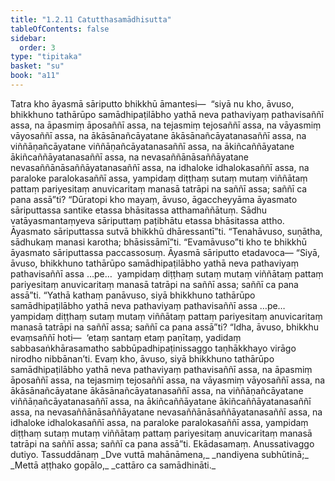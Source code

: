 ```yaml
---
title: "1.2.11 Catutthasamādhisutta"
tableOfContents: false
sidebar:
  order: 3
type: "tipitaka"
basket: "su"
book: "a11"
---
```



<DynamicBreadcrumb />

<Division number="21" book="a11" bookNo="17" page="554">

<Paragraph number="202" book="a11">
Tatra kho āyasmā sāriputto bhikkhū āmantesi—  “siyā nu kho, āvuso, bhikkhuno tathārūpo samādhipaṭilābho yathā neva pathaviyaṃ pathavisaññī assa, na āpasmiṃ āposaññī assa, na tejasmiṃ tejosaññī assa, na vāyasmiṃ vāyosaññī assa, na ākāsānañcāyatane ākāsānañcāyatanasaññī assa, na viññāṇañcāyatane viññāṇañcāyatanasaññī assa, na ākiñcaññāyatane ākiñcaññāyatanasaññī assa, na nevasaññānāsaññāyatane nevasaññānāsaññāyatanasaññī assa, na idhaloke idhalokasaññī assa, na paraloke paralokasaññī assa, yampidaṃ diṭṭhaṃ sutaṃ mutaṃ viññātaṃ pattaṃ pariyesitaṃ anuvicaritaṃ manasā tatrāpi na saññī assa; saññī ca pana assā”ti?
</Paragraph>

<Paragraph number="203" book="a11">
“Dūratopi kho mayaṃ, āvuso, āgaccheyyāma āyasmato sāriputtassa santike etassa bhāsitassa atthamaññātuṃ. Sādhu vatāyasmantaṃyeva sāriputtaṃ paṭibhātu etassa bhāsitassa attho. Āyasmato sāriputtassa sutvā bhikkhū dhāressantī”ti.
</Paragraph>

<Paragraph number="204" book="a11">
“Tenahāvuso, suṇātha, sādhukaṃ manasi karotha; bhāsissāmī”ti. “Evamāvuso”ti kho te bhikkhū āyasmato sāriputtassa paccassosuṃ. Āyasmā sāriputto etadavoca—
</Paragraph>

<Paragraph number="205" book="a11">
“Siyā, āvuso, bhikkhuno tathārūpo samādhipaṭilābho yathā neva pathaviyaṃ pathavisaññī assa …pe…  yampidaṃ diṭṭhaṃ sutaṃ mutaṃ viññātaṃ pattaṃ pariyesitaṃ anuvicaritaṃ manasā tatrāpi na saññī assa; saññī ca pana assā”ti.
</Paragraph>

<Paragraph number="206" book="a11">
“Yathā kathaṃ panāvuso, siyā bhikkhuno tathārūpo samādhipaṭilābho yathā neva pathaviyaṃ pathavisaññī assa …pe…  yampidaṃ diṭṭhaṃ sutaṃ mutaṃ viññātaṃ pattaṃ pariyesitaṃ anuvicaritaṃ manasā tatrāpi na saññī assa; saññī ca pana assā”ti?
</Paragraph>

<Paragraph number="207" book="a11">
“Idha, āvuso, bhikkhu evaṃsaññī hoti—  ‘etaṃ santaṃ etaṃ paṇītaṃ, yadidaṃ sabbasaṅkhārasamatho sabbūpadhipaṭinissaggo taṇhākkhayo virāgo nirodho nibbānan’ti. Evaṃ kho, āvuso, siyā bhikkhuno tathārūpo samādhipaṭilābho yathā neva pathaviyaṃ pathavisaññī assa, na āpasmiṃ āposaññī assa, na tejasmiṃ tejosaññī assa, na vāyasmiṃ vāyosaññī assa, na ākāsānañcāyatane ākāsānañcāyatanasaññī assa, na viññāṇañcāyatane viññāṇañcāyatanasaññī assa, na ākiñcaññāyatane ākiñcaññāyatanasaññī assa, na nevasaññānāsaññāyatane nevasaññānāsaññāyatanasaññī assa, na idhaloke idhalokasaññī assa, na paraloke paralokasaññī assa, yampidaṃ diṭṭhaṃ sutaṃ mutaṃ viññātaṃ pattaṃ pariyesitaṃ anuvicaritaṃ manasā tatrāpi na saññī assa; saññī ca pana assā”ti.

</Paragraph>
</Division>

<Paragraph number="208" type="center" book="a11">
Ekādasamaṃ.



</Paragraph>

<Paragraph number="209" type="center" book="a11">
Anussativaggo dutiyo.



</Paragraph>

<Paragraph number="210" type="center" book="a11">
Tassuddānaṃ


</Paragraph>

<Paragraph number="211" type="verses" book="a11">
_Dve vuttā mahānāmena,_  
_nandiyena subhūtinā;_  
_Mettā aṭṭhako gopālo,_  
_cattāro ca samādhināti._
</Paragraph>